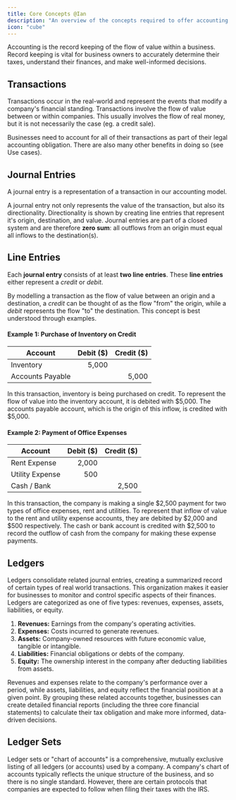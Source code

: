 ```yaml
---
title: Core Concepts @Ian
description: "An overview of the concepts required to offer accounting to your users."
icon: "cube"
---
```


<Info>
  Accounting is the record keeping of the flow of value within a business.
  Record keeping is vital for business owners to accurately determine their
  taxes, understand their finances, and make well-informed decisions.
</Info>

## Transactions

Transactions occur in the real-world and represent the events that modify a company's financial standing. Transactions involve the flow of value between or within companies. This usually involves the flow of real money, but it is not necessarily the case (eg. a credit sale).

Businesses need to account for all of their transactions as part of their legal accounting obligation. There are also many other benefits in doing so (see Use cases).

## Journal Entries

A journal entry is a representation of a transaction in our accounting model.

A journal entry not only represents the value of the transaction, but also its directionality. Directionality is shown by creating line entries that represent it's origin, destination, and value. Journal entries are part of a closed system and are therefore **zero sum**: all outflows from an origin must equal all inflows to the destination(s).

## Line Entries

Each **journal entry** consists of at least **two line entries**. These **line entries** either represent a _credit_ or _debit_.

By modelling a transaction as the flow of value between an origin and a destination, a _credit_ can be thought of as the flow "from" the origin, while a _debit_ represents the flow "to" the destination. This concept is best understood through examples.

#### Example 1: Purchase of Inventory on Credit

| Account          | Debit ($) | Credit ($) |
| ---------------- | --------: | ---------: |
| Inventory        |     5,000 |            |
| Accounts Payable |           |      5,000 |

<Info>
  In this transaction, inventory is being purchased on credit. To represent the
  flow of value into the inventory account, it is debited with $5,000. The
  accounts payable account, which is the origin of this inflow, is credited with
  $5,000.
</Info>

#### Example 2: Payment of Office Expenses

| Account         | Debit ($) | Credit ($) |
| --------------- | --------: | ---------: |
| Rent Expense    |     2,000 |            |
| Utility Expense |       500 |            |
| Cash / Bank     |           |      2,500 |

<Info>
  In this transaction, the company is making a single $2,500 payment for two
  types of office expenses, rent and utilities. To represent that inflow of
  value to the rent and utility expense accounts, they are debited by $2,000 and
  $500 respectively. The cash or bank account is credited with $2,500 to record
  the outflow of cash from the company for making these expense payments.
</Info>

## Ledgers

Ledgers consolidate related journal entries, creating a summarized record of certain types of real world transactions. This organization makes it easier for businesses to monitor and control specific aspects of their finances. Ledgers are categorized as one of five types: revenues, expenses, assets, liabilities, or equity.

1. **Revenues:** Earnings from the company's operating activities.
2. **Expenses:** Costs incurred to generate revenues.
3. **Assets:** Company-owned resources with future economic value, tangible or intangible.
4. **Liabilities:** Financial obligations or debts of the company.
5. **Equity:** The ownership interest in the company after deducting liabilities from assets.

Revenues and expenses relate to the company's performance over a period, while assets, liabilities, and equity reflect the financial position at a given point. By grouping these related accounts together, businesses can create detailed financial reports (including the three core financial statements) to calculate their tax obligation and make more informed, data-driven decisions.

## Ledger Sets

Ledger sets or "chart of accounts" is a comprehensive, mutually exclusive listing of all ledgers (or accounts) used by a company. A company's chart of accounts typically reflects the unique structure of the business, and so there is no single standard. However, there are certain protocols that companies are expected to follow when filing their taxes with the IRS.
